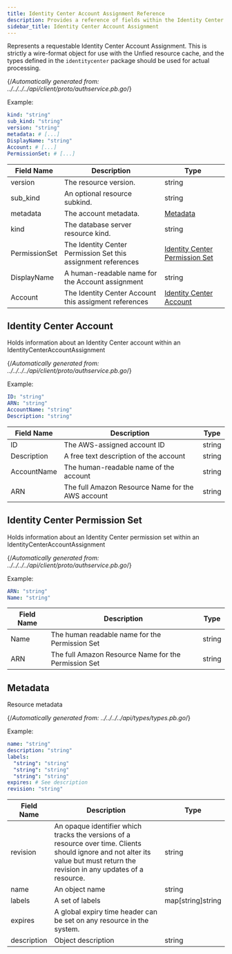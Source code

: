 ```yaml
---
title: Identity Center Account Assignment Reference
description: Provides a reference of fields within the Identity Center Account Assignment resource, which you can manage with tctl.
sidebar_title: Identity Center Account Assignment
---
```


Represents a requestable Identity Center Account Assignment. This is strictly a wire-format object for use with the Unfied resource cache, and the types defined in the `identitycenter` package should be used for actual processing.

{/*Automatically generated from: ../../../../api/client/proto/authservice.pb.go*/}

Example:

```yaml
kind: "string"
sub_kind: "string"
version: "string"
metadata: # [...]
DisplayName: "string"
Account: # [...]
PermissionSet: # [...]
```
|Field Name|Description|Type|
|---|---|---|
|version|The resource version.|string|
|sub_kind|An optional resource subkind.|string|
|metadata|The account metadata.|[Metadata](#metadata)|
|kind|The database server resource kind.|string|
|PermissionSet|The Identity Center Permission Set this assignment references|[Identity Center Permission Set](#identity-center-permission-set)|
|DisplayName|A human-readable name for the Account assignment|string|
|Account|The Identity Center Account this assigment references|[Identity Center Account](#identity-center-account)|

## Identity Center Account

Holds information about an Identity Center account within an IdentityCenterAccountAssignment

{/*Automatically generated from: ../../../../api/client/proto/authservice.pb.go*/}

Example:

```yaml
ID: "string"
ARN: "string"
AccountName: "string"
Description: "string"
```

|Field Name|Description|Type|
|---|---|---|
|ID|The AWS-assigned account ID|string|
|Description|A free text description of the account|string|
|AccountName|The human-readable name of the account|string|
|ARN|The full Amazon Resource Name for the AWS account|string|

## Identity Center Permission Set

Holds information about an Identity Center permission set within an IdentityCenterAccountAssignment

{/*Automatically generated from: ../../../../api/client/proto/authservice.pb.go*/}

Example:

```yaml
ARN: "string"
Name: "string"
```

|Field Name|Description|Type|
|---|---|---|
|Name|The human readable name for the Permission Set|string|
|ARN|The full Amazon Resource Name for the Permission Set|string|

## Metadata

Resource metadata

{/*Automatically generated from: ../../../../api/types/types.pb.go*/}

Example:

```yaml
name: "string"
description: "string"
labels: 
  "string": "string"
  "string": "string"
  "string": "string"
expires: # See description
revision: "string"
```

|Field Name|Description|Type|
|---|---|---|
|revision|An opaque identifier which tracks the versions of a resource over time. Clients should ignore and not alter its value but must return the revision in any updates of a resource.|string|
|name|An object name|string|
|labels|A set of labels|map[string]string|
|expires|A global expiry time header can be set on any resource in the system.||
|description|Object description|string|

